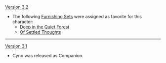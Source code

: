 {{Change History/Header}}
[[Version 3.2]]
* The following [[Furnishing Sets]] were assigned as favorite for this character:
** [[Deep in the Quiet Forest]]
** [[Of Settled Thoughts]]
----
[[Version 3.1]]
* Cyno was released as Companion.